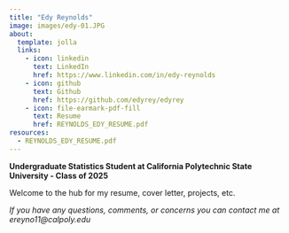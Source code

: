 ```yaml
---
title: "Edy Reynolds"
image: images/edy-01.JPG
about:
  template: jolla
  links:
    - icon: linkedin
      text: LinkedIn
      href: https://www.linkedin.com/in/edy-reynolds
    - icon: github
      text: Github
      href: https://github.com/edyrey/edyrey
    - icon: file-earmark-pdf-fill
      text: Resume
      href: REYNOLDS_EDY_RESUME.pdf
resources: 
  - REYNOLDS_EDY_RESUME.pdf
---
```


**Undergraduate Statistics Student at California Polytechnic State University - Class of 2025**

Welcome to the hub for my resume, cover letter, projects, etc.

*If you have any questions, comments, or concerns you can contact me at ereyno11\@calpoly.edu*

